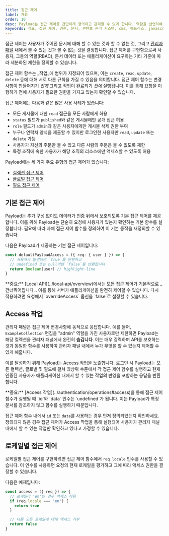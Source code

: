 ```yaml
---
title: 접근 제어
label: 개요
order: 10
desc: Payload는 접근 제어를 간단하게 정의하고 관리할 수 있게 합니다. 역할을 선언하여 권한을 설정하고 사용자가 상호 작용할 수 있는 것을 제한할 수 있습니다.
keywords: 개요, 접근 제어, 권한, 문서, 콘텐츠 관리 시스템, cms, 헤드리스, javascript, node, react, nextjs
---
```


<YouTube id="DoPLyXG26Dg" title="Payload 접근 제어 개요" />

접근 제어는 사용자가 주어진 문서에 대해 할 수 있는 것과 할 수 없는 것, 그리고 [관리자 패널](../admin/overview) 내에서 볼 수 있는 것과 볼 수 없는 것을 결정합니다. 접근 제어를 구현함으로써 사용자, 그들의 역할(RBAC), 문서 데이터 또는 애플리케이션이 요구하는 기타 기준에 따라 세분화된 제한을 정의할 수 있습니다.

접근 제어 함수는 _작업_에 범위가 지정되어 있으며, 이는 `create`, `read`, `update`, `delete` 등에 대해 서로 다른 규칙을 가질 수 있음을 의미합니다. 접근 제어 함수는 변경사항이 만들어지기 _전에_ 그리고 작업이 완료되기 _전에_ 실행됩니다. 이를 통해 요청을 이행하기 전에 사용자가 필요한 권한을 가지고 있는지 확인할 수 있습니다.

접근 제어에는 다음과 같은 많은 사용 사례가 있습니다:

- 모든 게시물에 대한 `read` 접근을 모든 사람에게 허용
- `status` 필드가 `published`와 같은 게시물에만 공개 접근 허용
- `role` 필드가 `admin`과 같은 사용자에게만 게시물 삭제 권한 부여
- 누구나 연락처 양식을 제출할 수 있지만 로그인한 사용자만 `read`, `update` 또는 `delete` 가능
- 사용자가 자신의 주문만 볼 수 있고 다른 사람의 주문은 볼 수 없도록 제한
- 특정 조직에 속한 사용자가 해당 조직의 리소스에만 액세스할 수 있도록 허용

Payload에는 세 가지 주요 유형의 접근 제어가 있습니다:

- [컬렉션 접근 제어](./collections)
- [글로벌 접근 제어](./globals)
- [필드 접근 제어](./fields)

## 기본 접근 제어

Payload는 추가 구성 없이도 데이터가 [인증](../authentication/overview) 뒤에서 보호되도록 기본 접근 제어를 제공합니다. 이를 위해 Payload는 단순히 요청에 사용자가 있는지 확인하는 기본 함수를 설정합니다. 필요에 따라 자체 접근 제어 함수를 정의하여 이 기본 동작을 재정의할 수 있습니다.

다음은 Payload가 제공하는 기본 접근 제어입니다:

```ts
const defaultPayloadAccess = ({ req: { user } }) => {
  // 사용자가 발견되면 `true`를 반환하고
  // undefined 또는 null이면 `false`를 반환합니다
  return Boolean(user) // highlight-line
}
```

<Banner type="warning">
  **중요:** [Local API](../local-api/overview)에서는 모든 접근 제어가
  기본적으로 _건너뛰어집니다_. 이를 통해 서버가 애플리케이션을 완전히 제어할
  수 있습니다. 다시 적용하려면 요청에서 `overrideAccess` 옵션을 `false`로
  설정할 수 있습니다.
</Banner>

## Access 작업

관리자 패널은 접근 제어 변경사항에 동적으로 응답합니다. 예를 들어, `ExampleCollection` 편집을 "admin" 역할을 가진 사용자로만 제한하면 Payload는 해당 컬렉션을 관리자 패널에서 완전히 **숨깁니다**. 이는 매우 강력하며 API를 보호하는 것과 동일한 함수를 사용하여 관리자 패널 내에서 누가 무엇을 할 수 있는지 제어할 수 있게 해줍니다.

이를 달성하기 위해 Payload는 [Access 작업](../authentication/operations#access)을 노출합니다. 로그인 시 Payload는 모든 컬렉션, 글로벌 및 필드에 걸쳐 최상위 수준에서 각 접근 제어 함수를 실행하고 현재 인증된 사용자가 애플리케이션 내에서 할 수 있는 작업의 반영을 포함하는 응답을 반환합니다.

<Banner type="warning">
  **중요:** [Access
  작업](../authentication/operations#access)을 통해 접근 제어 함수가
  실행될 때 `id`와 `data` 인수는 `undefined`가 됩니다. 이는 Payload가 특정
  문서를 참조하지 않고 함수를 실행하기 때문입니다.
</Banner>

접근 제어 함수 내에서 `id` 또는 `data`를 사용하는 경우 먼저 정의되었는지 확인하세요. 정의되지 않은 경우 접근 제어가 Access 작업을 통해 실행되어 사용자가 관리자 패널 내에서 할 수 있는 작업만 확인하고 있다고 가정할 수 있습니다.

## 로케일별 접근 제어

로케일별 접근 제어를 구현하려면 접근 제어 함수에서 `req.locale` 인수를 사용할 수 있습니다. 이 인수를 사용하면 요청의 현재 로케일을 평가하고 그에 따라 액세스 권한을 결정할 수 있습니다.

다음은 예제입니다:

```ts
const access = ({ req }) => {
  // 로케일이 'en'인 경우 액세스 허용
  if (req.locale === 'en') {
    return true
  }

  // 다른 모든 로케일에 대해 액세스 거부
  return false
}
```
